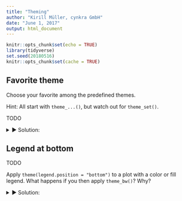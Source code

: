 ```yaml
---
title: "Theming"
author: "Kirill Müller, cynkra GmbH"
date: "June 1, 2017"
output: html_document
---
```


```r
knitr::opts_chunk$set(echo = TRUE)
library(tidyverse)
set.seed(20180516)
knitr::opts_chunk$set(cache = TRUE)
```

## Favorite theme

Choose your favorite among the predefined themes.

Hint: All start with `theme_...()`, but watch out for `theme_set()`.

TODO

<details>
<summary>&#x25BA; Solution:</summary>
For presentations, `theme_bw()` or `theme_minimal()` look useful:

```r
ggplot(data = mpg) +
  theme_bw() +
  geom_jitter(mapping = aes(x = displ, y = hwy, color = class)) +
  scale_x_continuous(name = "Displacement") +
  scale_y_continuous(name = "Fuel economy [miles per gallon]") +
  scale_color_brewer(name = "Car class", palette = "Set2")

ggplot(data = mpg) +
  theme_minimal() +
  geom_jitter(mapping = aes(x = displ, y = hwy, color = class)) +
  scale_x_continuous(name = "Displacement") +
  scale_y_continuous(name = "Fuel economy [miles per gallon]") +
  scale_color_brewer(name = "Car class", palette = "Set2")
```
</details>

## Legend at bottom

TODO

Apply `theme(legend.position = "bottom")` to a plot with a color or fill legend.  What happens if you then apply `theme_bw()`? Why?

<details>
<summary>&#x25BA; Solution:</summary>
```r
ggplot(data = mpg) +
  theme_bw() +
  geom_jitter(mapping = aes(x = displ, y = hwy, color = class)) +
  scale_x_continuous(name = "Displacement") +
  scale_y_continuous(name = "Fuel economy [miles per gallon]") +
  scale_color_brewer(name = "Car class", palette = "Set2") +
  theme(legend.position = "bottom")
```

`theme_bw()` overwrites everything, including the legend position:

```r
ggplot(data = mpg) +
  geom_jitter(mapping = aes(x = displ, y = hwy, color = class)) +
  scale_x_continuous(name = "Displacement") +
  scale_y_continuous(name = "Fuel economy [miles per gallon]") +
  scale_color_brewer(name = "Car class", palette = "Set2") +
  theme(legend.position = "bottom") +
  theme_bw()
```
</details>
